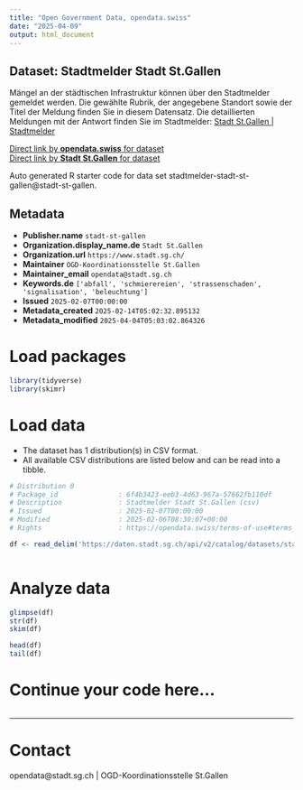 ```yaml
---
title: "Open Government Data, opendata.swiss"
date: "2025-04-09"
output: html_document
---
```


## Dataset: Stadtmelder Stadt St.Gallen

Mängel an der städtischen Infrastruktur können über den Stadtmelder gemeldet werden. Die gewählte Rubrik, der angegebene Standort sowie der Titel der Meldung finden Sie in diesem Datensatz. Die detaillierten Meldungen mit der Antwort finden Sie im Stadtmelder: [Stadt St.Gallen | Stadtmelder](https://m.stadt.sg.ch/index.php?apid=4507051)

[Direct link by **opendata.swiss** for dataset](https://opendata.swiss/de/dataset/stadtmelder-stadt-st-gallen)<br>
[Direct link by **Stadt St.Gallen** for dataset](https://daten.stadt.sg.ch/explore/dataset/stadtmelder-stadt-st-gallen/)

Auto generated R starter code for data set stadtmelder-stadt-st-gallen@stadt-st-gallen.

## Metadata

- **Publisher.name** `stadt-st-gallen`
- **Organization.display_name.de** `Stadt St.Gallen`
- **Organization.url** `https://www.stadt.sg.ch/`
- **Maintainer** `OGD-Koordinationsstelle St.Gallen`
- **Maintainer_email** `opendata@stadt.sg.ch`
- **Keywords.de** `['abfall', 'schmierereien', 'strassenschaden', 'signalisation', 'beleuchtung']`
- **Issued** `2025-02-07T00:00:00`
- **Metadata_created** `2025-02-14T05:02:32.895132`
- **Metadata_modified** `2025-04-04T05:03:02.864326`


# Load packages

```r

library(tidyverse)
library(skimr)

```

# Load data

-   The dataset has 1 distribution(s) in CSV format.
-   All available CSV distributions are listed below and can be read into a tibble.

```r

# Distribution 0
# Package_id               : 6f4b3423-eeb3-4d63-967a-57662fb110df
# Description              : Stadtmelder Stadt St.Gallen (csv)
# Issued                   : 2025-02-07T00:00:00
# Modified                 : 2025-02-06T08:30:07+00:00
# Rights                   : https://opendata.swiss/terms-of-use#terms_by

df <- read_delim('https://daten.stadt.sg.ch/api/v2/catalog/datasets/stadtmelder-stadt-st-gallen/exports/csv?use_labels=true')



```

# Analyze data

```r

glimpse(df)
str(df)
skim(df)

head(df)
tail(df)

```

# Continue your code here...

```r

```

------------------------------------------------------------------------

# Contact

opendata@stadt.sg.ch | OGD-Koordinationsstelle St.Gallen
